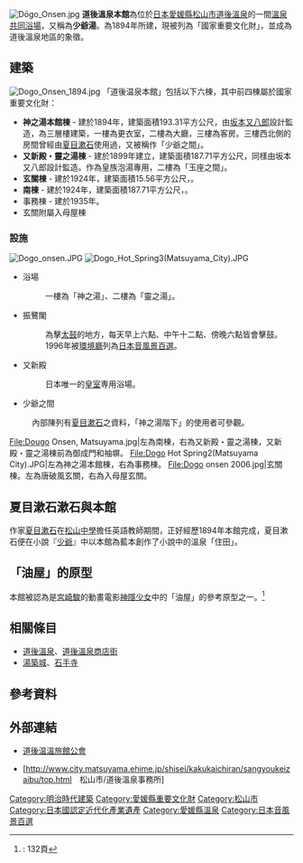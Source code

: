 {{Coord|33|51|7.1|N|132|47|10.4|E|scale:1000_region:JP-38_type:landmark|display=title}}
[[File:Dōgo_Onsen.jpg|thumb]]
'''道後溫泉本館'''為位於[[日本|日本]][[愛媛縣|愛媛縣]][[松山市|松山市]][[道後溫泉|道後溫泉]]的一間[[溫泉|溫泉]][[共同浴場|共同浴場]]，又稱為'''少爺湯'''。為1894年所建，現被列為「國家重要文化財」，並成為道後溫泉地區的象徵。

== 建築 ==
[[File:Dogo_Onsen_1894.jpg|thumb]]
「道後温泉本館」包括以下六棟，其中前四棟屬於國家重要文化財：
* '''神之湯本館棟''' - 建於1894年，建築面積193.31平方公尺，由[[坂本又八郎|坂本又八郎]]設計監造，為三層樓建築，一樓為更衣室，二樓為大廳，三樓為客房。三樓西北側的房間曾經由[[夏目漱石|夏目漱石]]使用過，又被稱作「少爺之間」。
* '''又新殿・靈之湯棟''' - 建於1899年建立，建築面積187.71平方公尺，同樣由坂本又八郎設計監造。作為皇族泡湯專用，二樓為「玉座之間」。
* '''玄關棟''' - 建於1924年，建築面積15.56平方公尺，。
* '''南棟''' - 建於1924年，建築面積187.71平方公尺，。
* 事務棟 - 建於1935年。
* 玄關附屬入母屋棟

=== 設施 ===
[[File:Dogo_onsen.JPG|thumb]]
[[File:Dogo_Hot_Spring3(Matsuyama_City).JPG|thumb]]
{{maplink|frame=yes|type=shape|zoom=16|frame-width=300|text=地圖}}

* 浴場
*: 一樓為「神之湯」、二樓為「靈之湯」。
* 振鷺閣
*: 為擊[[太鼓|太鼓]]的地方，每天早上六點、中午十二點、傍晚六點皆會擊鼓。1996年被[[環境省|環境廳]]列為[[日本音風景百選|日本音風景百選]]。
* 又新殿
*: 日本唯一的[[皇室|皇室]]専用浴場。
* 少爺之間
: 內部陳列有[[夏目漱石|夏目漱石]]之資料，「神之湯階下」的使用者可參觀。

<gallery>
File:Dougo Onsen, Matsuyama.jpg|左為南棟，右為又新殿・靈之湯棟，又新殿・靈之湯棟前為御成門和袖塀。
File:Dogo Hot Spring2(Matsuyama City).JPG|左為神之湯本館棟，右為事務棟。
File:Dogo onsen 2006.jpg|玄關棟。左為唐破風玄關，右為入母屋玄關。
</gallery>

== 夏目漱石漱石與本館 ==
作家[[夏目漱石|夏目漱石]]在[[愛媛縣立松山東高等學校|松山中學]]擔任英語教師期間，正好經歷1894年本館完成，夏目漱石便在小說『[[少爺|少爺]]』中以本館為藍本創作了小說中的溫泉「住田」。

== 「油屋」的原型 ==
本館被認為是[[宮崎駿|宮崎駿]]的動畫電影[[神隱少女|神隱少女]]中的「油屋」的參考原型之一。<ref name="roman132">{{lang|ja|ロマンアルバム　千と千尋の神隠し Spirited Away}}: 132頁</ref>

== 相關條目 ==
* [[道後溫泉|道後溫泉]]、[[道後溫泉商店街|道後溫泉商店街]]
* [[湯築城|湯築城]]、[[石手寺|石手寺]]

==參考資料==
{{reflist}}

== 外部連結 ==
{{Commonscat|Dōgo_Onsen}}
* {{Ja}} [http://www.dogo.or.jp/ 道後温溫旅館公會]
* {{Ja}} [http://www.city.matsuyama.ehime.jp/shisei/kakukaichiran/sangyoukeizaibu/top.html　松山市/道後溫泉事務所]

[[Category:明治時代建築|Category:明治時代建築]]
[[Category:愛媛縣重要文化財|Category:愛媛縣重要文化財]]
[[Category:松山市|Category:松山市]]
[[Category:日本國認定近代化產業遺產|Category:日本國認定近代化產業遺產]]
[[Category:愛媛縣溫泉|Category:愛媛縣溫泉]]
[[Category:日本音風景百選|Category:日本音風景百選]]